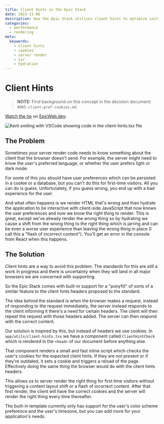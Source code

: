 ```yaml
---
title: Client Hints in the Epic Stack
date: 2023-11-06
description: How the Epic Stack utilizes client hints to optimize initial server renders.
categories:
  - performance
  - rendering
meta:
  keywords:
    - client hints
    - cookies
    - server render
    - ssr
    - hydration
---
```


# Client Hints

> **NOTE:** Find background on this concept in the decision document:
> `0005-client-pref-cookies.md`. 

[Watch the tip](https://www.epicweb.dev/tips/use-client-hints-to-eliminate-content-layout-shift) on [EpicWeb.dev](https://www.epicweb.dev):

![Kent smiling with VSCode showing code in the client-hints.tsx file](https://github.com/epicweb-dev/epic-stack/assets/1500684/ede18d0a-c117-4c65-9f1e-a87f262e4ce1)

## The Problem

Sometimes your server render code needs to know something about the client that the browser doesn't send. For example, the server might need to know the user's preferred language, or whether the user prefers light or dark mode. 

For some of this you should have user preferences which can be persisted in a cookie or a database, but you can't do this for first-time visitors. All you can do is guess. Unfortunately, if you guess wrong, you end up with a bad experience for the user. 

And what often happens is we render HTML that's wrong and then hydrate the application to be interactive with client-side JavaScript that now knows the user preferences and now we know the right thing to render. This is great, except we've already render the wrong thing so by hydrating we cause a shift from the wrong thing to the right thing which is jarring and can be even a worse user experience than leaving the wrong thing in place (I call this a "flash of incorrect content"). You'll get an error in the console from React when this happens.

## The Solution

Client hints are a way to avoid this problem. The standards for this are still a work in progress and there is uncertainty when they will land in all major browsers we are concerned with supporting. 

So the Epic Stack comes with built-in support for a "ponyfill" of sorts of a similar feature to the client hints headers proposed to the standard. 

The idea behind the standard is when the browser makes a request, instead of responding to the request immediately, the server instead responds to the client informing it there's a need for certain headers. The client will then repeat the request with those headers added. The server can then respond with the correct content.

Our solution is inspired by this, but instead of headers we use cookies. In `app/utils/client-hints.tsx` we have a component called `ClientHintCheck` which is rendered in the `<head>` of our document before anything else. 

That component renders a small and fast inline script which checks the user's cookies for the expected client hints. If they are not present or if they're outdated, it sets a cookie and triggers a reload of the page. Effectively doing the same thing the browser would do with the client hints headers.

This allows us to server render the right thing for first time visitors without triggering a content layout shift or a flash of incorrect content. After that first render, the client will have the correct cookies and the server will render the right thing every time thereafter.

The built-in template currently only has support for the user's color scheme preference and the user's timezone, but you can add more for your application's needs.